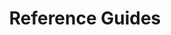 ---
title: Reference Guides
description: An HTTP Patterns reference page in my new Starlight docs site
---